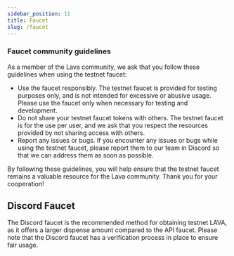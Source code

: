 ```yaml
---
sidebar_position: 11
title: Faucet
slug: /faucet
---
```



### Faucet community guidelines

As a member of the Lava community, we ask that you follow these guidelines when using the testnet faucet:

- Use the faucet responsibly. The testnet faucet is provided for testing purposes only, and is not intended for excessive or abusive usage. Please use the faucet only when necessary for testing and development.
- Do not share your testnet faucet tokens with others. The testnet faucet is for the use per user, and we ask that you respect the resources provided by not sharing access with others.
- Report any issues or bugs. If you encounter any issues or bugs while using the testnet faucet, please report them to our team in Discord so that we can address them as soon as possible.

By following these guidelines, you will help ensure that the testnet faucet remains a valuable resource for the Lava community. Thank you for your cooperation!

## Discord Faucet
The Discord faucet is the recommended method for obtaining testnet LAVA, as it offers a larger dispense amount compared to the API faucet. Please note that the Discord faucet has a verification process in place to ensure fair usage.

[<RoadmapItem icon="🌋" title="Discord Faucet" description="Use Faucet @ Lava's Discord"/>](https://discord.gg/5VcqgwMmkA)

